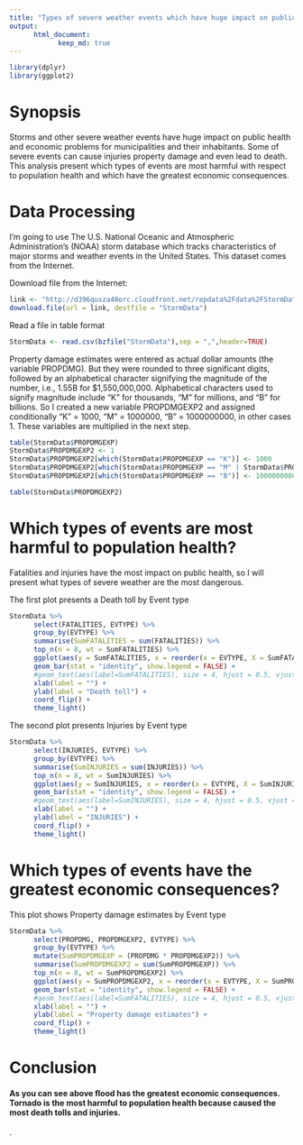 ```yaml
---
title: "Types of severe weather events which have huge impact on public health and economic problems"
output: 
      html_document: 
            keep_md: true
---
```


```r
library(dplyr)
library(ggplot2)
```

# Synopsis

Storms and other severe weather events have huge impact on public health and economic problems for municipalities and their inhabitants. Some of severe events can cause injuries property damage and even lead to death. This analysis present which types of events are most harmful with respect to population health and which have the greatest economic consequences.

# Data Processing

I'm going to use The U.S. National Oceanic and Atmospheric Administration's (NOAA) storm database which tracks characteristics of major storms and weather events in the United States. This dataset comes from the Internet. 



Download file from the Internet:
```r
link <- "http://d396qusza40orc.cloudfront.net/repdata%2Fdata%2FStormData.csv.bz2"
download.file(url = link, destfile = "StormData")
```

Read a file in table format
```r
StormData <- read.csv(bzfile("StormData"),sep = ",",header=TRUE)
```

Property damage estimates were entered as actual dollar amounts (the variable PROPDMG). But they were rounded to three significant digits, followed by an alphabetical character signifying the magnitude of the number, i.e., 1.55B for $1,550,000,000. Alphabetical characters used to signify magnitude include “K” for thousands, “M” for millions, and “B” for billions. So I created a new variable PROPDMGEXP2 and assigned conditionally "K" = 1000, "M" = 1000000, "B" = 1000000000, in other cases 1. These variables are multiplied in the next step.

```r
table(StormData$PROPDMGEXP)
StormData$PROPDMGEXP2 <- 1
StormData$PROPDMGEXP2[which(StormData$PROPDMGEXP == "K")] <- 1000
StormData$PROPDMGEXP2[which(StormData$PROPDMGEXP == "M" | StormData$PROPDMGEXP == "m")] <- 1000000
StormData$PROPDMGEXP2[which(StormData$PROPDMGEXP == "B")] <- 1000000000
```

```r
table(StormData$PROPDMGEXP2)
```

# Which types of events are most harmful to population health?

Fatalities and injuries have the most impact on public health, so I will present what types of severe weather are the most dangerous.


The first plot presents a Death toll by Event type

```r
StormData %>%
      select(FATALITIES, EVTYPE) %>%
      group_by(EVTYPE) %>%
      summarise(SumFATALITIES = sum(FATALITIES)) %>%
      top_n(n = 8, wt = SumFATALITIES) %>%
      ggplot(aes(y = SumFATALITIES, x = reorder(x = EVTYPE, X = SumFATALITIES), fill=EVTYPE))+
      geom_bar(stat = "identity", show.legend = FALSE) +
      #geom_text(aes(label=SumFATALITIES), size = 4, hjust = 0.5, vjust = -0.1) +
      xlab(label = "") +
      ylab(label = "Death toll") +
      coord_flip() +
      theme_light()
```

The second plot presents Injuries by Event type

```r
StormData %>%
      select(INJURIES, EVTYPE) %>%
      group_by(EVTYPE) %>%
      summarise(SumINJURIES = sum(INJURIES)) %>%
      top_n(n = 8, wt = SumINJURIES) %>%
      ggplot(aes(y = SumINJURIES, x = reorder(x = EVTYPE, X = SumINJURIES), fill=EVTYPE))+
      geom_bar(stat = "identity", show.legend = FALSE) +
      #geom_text(aes(label=SumINJURIES), size = 4, hjust = 0.5, vjust = -0.1) +
      xlab(label = "") +
      ylab(label = "INJURIES") +
      coord_flip() +
      theme_light()
```

# Which types of events have the greatest economic consequences?

This plot shows Property damage estimates by Event type

```r
StormData %>%
      select(PROPDMG, PROPDMGEXP2, EVTYPE) %>%
      group_by(EVTYPE) %>%
      mutate(SumPROPDMGEXP = (PROPDMG * PROPDMGEXP2)) %>%
      summarise(SumPROPDMGEXP2 = sum(SumPROPDMGEXP)) %>%
      top_n(n = 8, wt = SumPROPDMGEXP2) %>%
      ggplot(aes(y = SumPROPDMGEXP2, x = reorder(x = EVTYPE, X = SumPROPDMGEXP2), fill=EVTYPE))+
      geom_bar(stat = "identity", show.legend = FALSE) +
      #geom_text(aes(label=SumFATALITIES), size = 4, hjust = 0.5, vjust = -0.1) +
      xlab(label = "") +
      ylab(label = "Property damage estimates") +
      coord_flip() +
      theme_light()
```

# Conclusion

#### As you can see above flood has the greatest economic consequences. Tornado is the most harmful to population health because caused the most death tolls and injuries.



.
